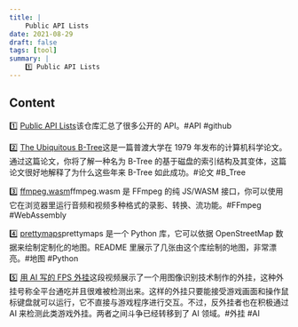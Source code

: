 ```yaml
---
title: |
    Public API Lists
date: 2021-08-29
draft: false
tags: [tool]
summary: |
    1️⃣ Public API Lists
---
```


## Content

1️⃣ [Public API Lists](https://github.com/public-api-lists/public-api-lists)该仓库汇总了很多公开的 API。#API #github

2️⃣ [The Ubiquitous B-Tree](http://carlosproal.com/ir/papers/p121-comer.pdf)这是一篇普渡大学在 1979 年发布的计算机科学论文。通过这篇论文，你将了解一种名为 B-Tree 的基于磁盘的索引结构及其变体，这篇论文很好地解释了为什么这些年来 B-Tree 如此成功。#论文 #B_Tree

3️⃣ [ffmpeg.wasm](https://ffmpegwasm.netlify.app/)ffmpeg.wasm 是 FFmpeg 的纯 JS/WASM 接口，你可以使用它在浏览器里运行音频和视频多种格式的录影、转换、流功能。#FFmpeg #WebAssembly

4️⃣ [prettymaps](https://github.com/marceloprates/prettymaps)prettymaps 是一个 Python 库，它可以依据 OpenStreetMap 数据来绘制定制化的地图。README 里展示了几张由这个库绘制的地图，非常漂亮。#地图 #Python

5️⃣ [用 AI 写的 FPS 外挂](https://twitter.com/AntiCheatPD/status/1412024189561851904)这段视频展示了一个用图像识别技术制作的外挂，这种外挂号称全平台通吃并且很难被检测出来。这样的外挂只要能接受游戏画面和操作鼠标键盘就可以运行，它不直接与游戏程序进行交互。不过，反外挂者也在积极通过 AI 来检测此类游戏外挂。两者之间斗争已经转移到了 AI 领域。#外挂 #AI
